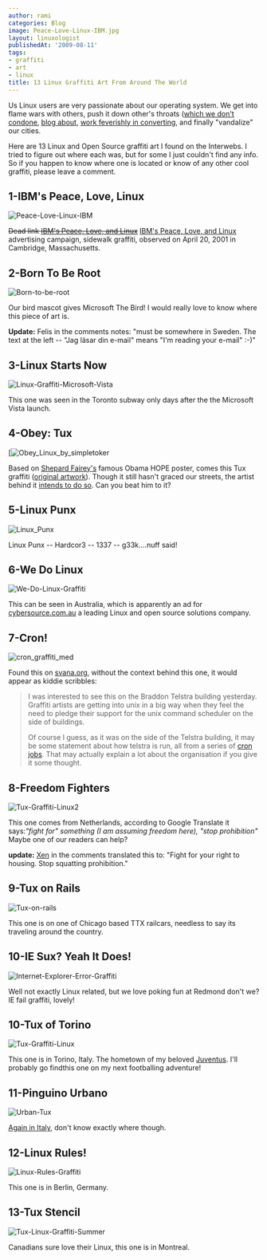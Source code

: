 ```yaml
---
author: rami
categories: Blog
image: Peace-Love-Linux-IBM.jpg
layout: linuxologist
publishedAt: '2009-08-11'
tags:
- graffiti
- art
- linux
title: 13 Linux Graffiti Art From Around The World
---
```


Us Linux users are very passionate about our operating system. We get into flame wars with others, push it down other's throats ([which we don't condone](/2008/11/14/help-spread-linux-without-preaching-it), [blog about](/2008/05/02/30-blogs-every-open-source-enthusiast-should-keep-an-eye-on), [work feverishly in converting](/2007/12/27/howto-convert-a-friend-to-linux), and finally "vandalize" our cities.

Here are 13 Linux and Open Source graffiti art I found on the Interwebs. I tried to figure out where each was, but for some I just couldn't find any info. So if you happen to know where one is located or know of any other cool graffiti, please leave a comment.

## 1-IBM's Peace, Love, Linux

![Peace-Love-Linux-IBM](/assets/images/content/blog/Peace-Love-Linux-IBM.jpg)

<s>Dead link [IBM's Peace, Love, and Linux](http://archives.cnn.com/2001/TECH/industry/04/19/ibm.guerilla.idg/index.html)</s> [IBM's Peace, Love, and Linux](http://www.motherjones.com/politics/2001/07/peace-love-and-marketing) advertising campaign, sidewalk graffiti, observed on April 20, 2001 in Cambridge, Massachusetts.

## 2-Born To Be Root

![Born-to-be-root](/assets/images/content/blog/Born-to-be-root.jpg)

Our bird mascot gives Microsoft The Bird! I would really love to know where this piece of art is.

**Update:** Felis in the comments notes: "must be somewhere in Sweden. The text at the left -- "Jag läsar din e-mail"  means "I'm reading your e-mail"  :-)"

## 3-Linux Starts Now

![Linux-Graffiti-Microsoft-Vista](/assets/images/content/blog/Linux-Graffiti-Microsoft-Vista1.jpg)

This one was seen in the Toronto subway only days after the the Microsoft Vista launch.

## 4-Obey: Tux

[![Obey_Linux_by_simpletoker](/assets/images/content/blog/Obey_Linux_by_simpletoker.jpg)

Based on [Shepard Fairey's](http://en.wikipedia.org/wiki/Shepard_Fairey) famous Obama HOPE poster, comes this Tux graffiti ([original artwork](http://simpletoker.deviantart.com/art/Obey-Linux-130855300)). Though it still hasn't graced our streets, the artist behind it [intends to do so](http://simpletoker.deviantart.com/art/Obey-Linux-130855300). Can you beat him to it?

## 5-Linux Punx

![Linux_Punx](/assets/images/content/blog/Linux_Punx.jpg)

Linux Punx -- Hardcor3 -- 1337 -- g33k....nuff said!

## 6-We Do Linux

![We-Do-Linux-Graffiti](/assets/images/content/blog/We-Do-Linux-Graffiti.jpg)

This can be seen in Australia,   which is apparently an ad for [cybersource.com.au](http://cybersource.com.au) a leading Linux and open source solutions company.

## 7-Cron!

![cron_graffiti_med](/assets/images/content/blog/cron_graffiti_med-1024x768.jpg)

Found this on [svana.org](http://svana.org/sjh/diary/2007/05/21#2007-05-21_01), without the context behind this one, it would appear as kiddie scribbles:

> I was interested to see this on the Braddon Telstra building yesterday. Graffiti artists are getting into unix in a big way when they feel the need to pledge their support for the unix command scheduler on the side of buildings.
> 
> Of course I guess, as it was on the side of the Telstra building, it may be some statement about how telstra is run, all from a series of [cron jobs](http://en.wikipedia.org/wiki/Cron). That may actually explain a lot about the organisation if you give it some thought.
> 

## 8-Freedom Fighters

![Tux-Graffiti-Linux2](/assets/images/content/blog/Tux-Graffiti-Linux2.jpg)

This one comes from Netherlands, according to Google Translate it says:_"fight for" something (I am assuming freedom here), "stop prohibition"_ Maybe one of our readers can help? 

**update:** [Xen](http://twitter.com/xen_yasai) in the comments translated this to: "Fight for your right to housing. Stop squatting prohibition."

## 9-Tux on Rails

![Tux-on-rails](/assets/images/content/blog/Tux-on-rails.png)

This one is on one of Chicago based TTX railcars, needless to say its traveling around the country.

## 10-IE Sux? Yeah It Does!

![Internet-Explorer-Error-Graffiti](/assets/images/content/blog/Internet-Explorer-Error-Graffiti.jpg)

Well not exactly Linux related, but we love poking fun at Redmond don't we? IE fail graffiti, lovely!

## 10-Tux of Torino

![Tux-Graffiti-Linux](/assets/images/content/blog/Tux-Graffiti-Linux.jpg)

This one is in Torino, Italy. The hometown of my beloved [Juventus](http://en.wikipedia.org/wiki/Juventus_F.C.). I'll probably go findthis one on my next footballing adventure!

## 11-Pinguino Urbano

![Urban-Tux](/assets/images/content/blog/Urban-Tux.png)

[Again in Italy](http://www.flickr.com/photos/natphilosophy/1053933081/), don't know exactly where though.

## 12-Linux Rules!

![Linux-Rules-Graffiti](/assets/images/content/blog/Linux-Rules-Graffiti.jpg)

This one is in Berlin, Germany.

## 13-Tux Stencil

![Tux-Linux-Graffiti-Summer](/assets/images/content/blog/Tux-Linux-Graffiti-Summer.jpg)

Canadians sure love their Linux, this one is in Montreal.